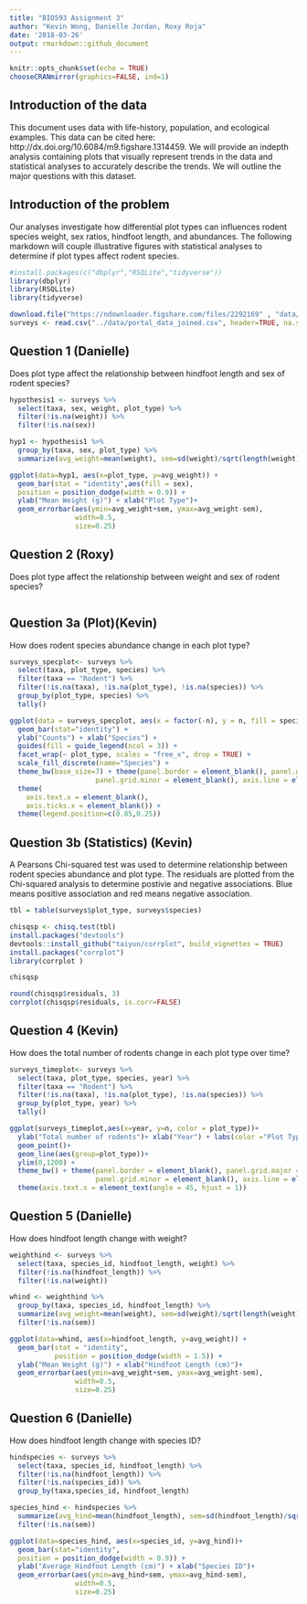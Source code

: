 ```yaml
---
title: "BIO593 Assignment 3"
author: "Kevin Wong, Danielle Jordan, Roxy Roja"
date: '2018-03-26'
output: rmarkdown::github_document
---
```


```r
knitr::opts_chunk$set(echo = TRUE)
chooseCRANmirror(graphics=FALSE, ind=1)
```

## Introduction of the data

This document uses data with life-history, population, and ecological examples. This data can be cited here: http://dx.doi.org/10.6084/m9.figshare.1314459. We will provide an indepth analysis containing plots that visually represent trends in the data and statistical analyses to accurately describe the trends. We will outline the major questions with this dataset.

## Introduction of the problem

Our analyses investigate how differential plot types can influences rodent species weight, sex ratios, hindfoot length, and abundances. The following markdown will couple illustrative figures with statistical analyses to determine if plot types affect rodent species. 

```r
#install.packages(c("dbplyr","RSQLite","tidyverse"))
library(dbplyr)
library(RSQLite)
library(tidyverse)
```

```r
download.file("https://ndownloader.figshare.com/files/2292169" , "data/portal_data_joined.csv") 
surveys <- read.csv("../data/portal_data_joined.csv", header=TRUE, na.strings = c("","NA")) #uploading csv
```

## Question 1 (Danielle)
Does plot type affect the relationship between hindfoot length and sex of rodent species? 

``` r
hypothesis1 <- surveys %>% 
  select(taxa, sex, weight, plot_type) %>%
  filter(!is.na(weight)) %>% 
  filter(!is.na(sex))

hyp1 <- hypothesis1 %>% 
  group_by(taxa, sex, plot_type) %>% 
  summarize(avg_weight=mean(weight), sem=sd(weight)/sqrt(length(weight)))

ggplot(data=hyp1, aes(x=plot_type, y=avg_weight)) +
  geom_bar(stat = "identity",aes(fill = sex),
  position = position_dodge(width = 0.9)) +
  ylab("Mean Weight (g)") + xlab("Plot Type")+
  geom_errorbar(aes(ymin=avg_weight+sem, ymax=avg_weight-sem),
                width=0.5,
                size=0.25)
```

## Question 2 (Roxy)
Does plot type affect the relationship between weight and sex of rodent species? 
```r

```

## Question 3a (Plot)(Kevin)
How does rodent species abundance change in each plot type? 
```r
surveys_specplot<- surveys %>% 
  select(taxa, plot_type, species) %>%
  filter(taxa == "Rodent") %>% 
  filter(!is.na(taxa), !is.na(plot_type), !is.na(species)) %>%
  group_by(plot_type, species) %>%
  tally()

ggplot(data = surveys_specplot, aes(x = factor(-n), y = n, fill = species)) +
  geom_bar(stat="identity") +
  ylab("Counts") + xlab("Species") + 
  guides(fill = guide_legend(ncol = 3)) +
  facet_wrap(~ plot_type, scales = "free_x", drop = TRUE) +
  scale_fill_discrete(name="Species") +
  theme_bw(base_size=7) + theme(panel.border = element_blank(), panel.grid.major = element_blank(),
                     panel.grid.minor = element_blank(), axis.line = element_line(colour = "black")) +
  theme(
    axis.text.x = element_blank(),
    axis.ticks.x = element_blank()) +
  theme(legend.position=c(0.85,0.25)) 

```

## Question 3b (Statistics) (Kevin)
A Pearsons Chi-squared test was used to determine relationship between rodent species abundance and plot type. The residuals are plotted from the Chi-squared analysis to determine postivie and negative associations. Blue means positive association and red means negative association.
```r

tbl = table(surveys$plot_type, surveys$species)

chisqsp <- chisq.test(tbl)
install.packages("devtools")
devtools::install_github("taiyun/corrplot", build_vignettes = TRUE)
install.packages("corrplot")
library(corrplot )

chisqsp

round(chisqsp$residuals, 3)
corrplot(chisqsp$residuals, is.corr=FALSE)
```

## Question 4 (Kevin)
How does the total number of rodents change in each plot type over time?
```r
surveys_timeplot<- surveys %>% 
  select(taxa, plot_type, species, year) %>%
  filter(taxa == "Rodent") %>% 
  filter(!is.na(taxa), !is.na(plot_type), !is.na(species)) %>%
  group_by(plot_type, year) %>%
  tally()

ggplot(surveys_timeplot,aes(x=year, y=n, color = plot_type))+
  ylab("Total number of rodents")+ xlab("Year") + labs(color ="Plot Type") +
  geom_point()+
  geom_line(aes(group=plot_type))+
  ylim(0,1200) +
  theme_bw() + theme(panel.border = element_blank(), panel.grid.major = element_blank(),
                     panel.grid.minor = element_blank(), axis.line = element_line(colour = "black")) +
  theme(axis.text.x = element_text(angle = 45, hjust = 1))
```

## Question 5 (Danielle)
How does hindfoot length change with weight?
```r
weighthind <- surveys %>% 
  select(taxa, species_id, hindfoot_length, weight) %>% 
  filter(!is.na(hindfoot_length)) %>% 
  filter(!is.na(weight))

whind <- weighthind %>% 
  group_by(taxa, species_id, hindfoot_length) %>% 
  summarize(avg_weight=mean(weight), sem=sd(weight)/sqrt(length(weight))) %>% 
  filter(!is.na(sem))

ggplot(data=whind, aes(x=hindfoot_length, y=avg_weight)) +
  geom_bar(stat = "identity",
           position = position_dodge(width = 1.5)) +
  ylab("Mean Weight (g)") + xlab("Hindfoot Length (cm)")+
  geom_errorbar(aes(ymin=avg_weight+sem, ymax=avg_weight-sem),
                width=0.5,
                size=0.25)

```

## Question 6 (Danielle)

How does hindfoot length change with species ID?
```r
hindspecies <- surveys %>% 
  select(taxa, species_id, hindfoot_length) %>% 
  filter(!is.na(hindfoot_length)) %>% 
  filter(!is.na(species_id)) %>% 
  group_by(taxa,species_id, hindfoot_length)

species_hind <- hindspecies %>% 
  summarize(avg_hind=mean(hindfoot_length), sem=sd(hindfoot_length)/sqrt(length(hindfoot_length))) %>% 
  filter(!is.na(sem))

ggplot(data=species_hind, aes(x=species_id, y=avg_hind))+
  geom_bar(stat="identity",
  position = position_dodge(width = 0.9)) +
  ylab("Average Hindfoot Length (cm)") + xlab("Species ID")+
  geom_errorbar(aes(ymin=avg_hind+sem, ymax=avg_hind-sem),
                width=0.5,
                size=0.25)
```
